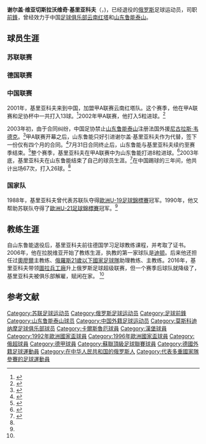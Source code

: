 {{Football player infobox
| playername = 谢尔盖·基里亚科夫<br />Sergei Kiriakov
| image = Russia-Ned 2012 (8).jpg
| fullname = 谢尔盖·维亚切斯拉沃维奇·基里亚科夫
| height = {{convert|175|cm}}
| nickname = 
| dateofbirth = {{Birth date and age|year=1970|month=1|day=1}}
| cityofbirth = 
| countryofbirth = {{flagicon|USSR}}[[苏联|苏联]]
| currentclub = 退役
| clubnumber = 
| position = [[前锋_(足球)|前鋒]]
| youthyears = 
| youthclubs = 
| years = 1987-92<br />1992-98<br />1998-99<br />1999-00<br />2001-02<br />2003
| clubs = {{flagicon|USSR}}[[莫斯科迪纳摩足球俱乐部|莫斯科迪纳摩]]<br />{{flagicon|GER}}[[卡尔斯鲁厄体育俱乐部|卡尔斯鲁厄]]<br />{{flagicon|GER}}[[汉堡体育俱乐部|汉堡]]<br />{{flagicon|GER}}[[柏林普鲁士网球俱乐部|柏林网球]]<br />{{flagicon|CHN}}[[云南红塔|云南红塔]]<br />{{flagicon|CHN}}[[山东鲁能泰山|山东鲁能泰山]]
| caps(goals) = {{0}}91 {{0}}(9)<br />145 (29)<br />{{0}}29 {{0}}(5)<br />{{0}}28 {{0}}(3)<br />{{0}}47 (18)<br />{{0}}20 {{0}}(8)
| nationalyears =1989-92<br />1992-98
| nationalteam = {{flagicon|USSR}}苏联<br />{{flagicon|RUS}}俄罗斯
| nationalcaps(goals) = 19 (5)<br />28 (10)
| pcupdate = 2008年11月22日（六） 05:07 (UTC)
| ntupdate = 2008年11月22日（六） 05:07 (UTC)
| manageryears1 = 2006      | managerclubs1 = [[陶格夫足球俱樂部|迪顿]]
| manageryears2 = 2008      | managerclubs2 = [[奧廖爾足球會|奧廖爾]]
| manageryears3 = 2009–2012 | managerclubs3 = [[俄羅斯21歲以下國家足球隊|俄罗斯U21]] (助理)
| manageryears4 = 2012–2016 | managerclubs4 = {{link-en|俄羅斯17歲以下國家足球隊|Russia national under-17 football team|俄罗斯U17}}
| manageryears5 = 2016–2017 | managerclubs5 = [[圖拉兵工廠足球會|圖拉兵工廠]]
}}
'''谢尔盖·维亚切斯拉沃维奇·基里亚科夫'''（{{lang-ru|Сергей Вячеславович Кирьяков|translit=Sergei Vyacheslavovich Kiriakov}}，{{bd|1970年|1月1日|catIdx=K}})，已经退役的[[俄罗斯|俄罗斯]]足球运动员，司职[[前锋_(足球)|前鋒]]，曾经效力于中国[[足球俱乐部|足球俱乐部]][[云南红塔|云南红塔]]和[[山东鲁能泰山|山东鲁能泰山]]。

== 球员生涯 ==
=== 苏联联赛 ===

=== 德国联赛 ===

=== 中国联赛 ===
2001年，基里亚科夫来到中国，加盟甲A联赛云南红塔队。这个赛季，他在甲A联赛和足协杯中一共打入13球。<ref>{{cite news |title=2001赛季甲A联赛年终总结：云南红塔在摸索中成长 |url=https://sports.sina.com.cn/j/2001-12-18/18217560.shtml |accessdate=2019-04-16 |work=新浪体育 |date=2001-12-18 |archive-date=2019-04-16 |archive-url=https://web.archive.org/web/20190416143154/https://sports.sina.com.cn/j/2001-12-18/18217560.shtml |dead-url=no }}</ref>2002年甲A联赛，他打入5粒进球。<ref>{{cite news |title=李金羽16球穿上“金靴”--2002甲A联赛最终射手榜 |url=http://sports.sina.com.cn/chinaa/scorers2002/ |accessdate=2019-04-16 |work=新浪体育 |date=2002-11-30 |archive-date=2019-04-16 |archive-url=https://web.archive.org/web/20190416143153/http://sports.sina.com.cn/chinaa/scorers2002/ |dead-url=no }}</ref>

2003年初，由于合同纠纷，中国足协禁止[[山东鲁能泰山|山东鲁能泰山]]注册法国外援[[尼古拉斯·韦德克|尼古拉斯·韦德克]]。<ref>{{cite news |title=鲁能请足协明确答复法国外援尼古拉斯能否注册 |url=https://enjoy.eastday.com/epublish/gb/paper104/49/class010400009/hwz1045929.htm |accessdate=2019-04-16 |work=东方网 |date=2003-03-18 |archive-url=https://web.archive.org/web/20030529101502/http://enjoy.eastday.com/epublish/gb/paper104/49/class010400009/hwz1045929.htm |archive-date=2003-05-29 |dead-url=yes }}</ref>甲A联赛开幕之后，山东鲁能只好引进谢尔盖·基里亚科夫作为代替，签下一份仅有四个月的合同。<ref>{{cite news |title=填补尼古拉斯空白 鲁能签下基里亚科夫 |url=https://enjoy.eastday.com/epublish/gb/paper104/49/class010400009/hwz1051414.htm |accessdate=2019-04-16 |work=东方网 |date=2003-03-21 |archive-url=https://web.archive.org/web/20030512213038/http://enjoy.eastday.com/epublish/gb/paper104/49/class010400009/hwz1051414.htm |archive-date=2003-05-12 |dead-url=yes }}</ref>7月31日合同终止后，山东鲁能与基里亚科夫续约至赛季结束。<ref>{{cite news |title=基里亚科夫与鲁能续约至赛季末 今年外援不再调整 |url=http://sports.sina.com.cn/j/2003-08-01/0347523635.shtml |accessdate=2019-04-16 |work=体育晨报 |date=2003-08-01 |archive-date=2019-04-16 |archive-url=https://web.archive.org/web/20190416143155/http://sports.sina.com.cn/j/2003-08-01/0347523635.shtml |dead-url=no }}</ref>整个赛季，基里亚科夫在甲A联赛中为山东鲁能打进8粒进球。<ref>{{cite news |title=2003甲A最终射手榜:马丁、李毅、阿尤14球并列榜首 |url=http://sports.sina.com.cn/chinaa/scorers2003/ |accessdate=2019-04-16 |work=新浪体育 |date=2003-11-30 |archive-date=2019-04-16 |archive-url=https://web.archive.org/web/20190416143157/http://sports.sina.com.cn/chinaa/scorers2003/ |dead-url=no }}</ref>2003年底，基里亚科夫在山东鲁能结束了自己的球员生涯。<ref name="Sports-qq">{{cite news |title=基里亚科夫：中国足球太着急了 |url=https://sports.qq.com/original/common/Kiriakov.html?isnm=1 |accessdate=2019-04-16 |work=腾讯体育 |date=2017-07-01}}</ref>在中国踢球的三年间，他共计出场67次，打入26球。<ref name="Sports-qq" />

=== 国家队 ===
1988年，基里亚科夫曾代表苏联队夺得[[歐洲U-19足球錦標賽|歐洲U-19足球錦標賽]]冠军。1990年，他又帮助苏联队夺得了[[歐洲U-21足球錦標賽|歐洲U-21足球錦標賽]]冠军。<ref name="Sports-qq" />

== 教练生涯 ==
自山东鲁能退役后，基里亚科夫前往德国学习足球教练课程，并考取了证书。2006年，他在拉脱维亚开始了教练生涯，执教的第一家球队是[[陶格夫足球俱樂部|迪顿]]。后来他还担任过[[奧廖爾足球會|奧廖爾]]主教练、[[俄羅斯21歲以下國家足球隊|俄羅斯21歲以下國家足球隊]]助理教练、{{link-en|俄羅斯17歲以下國家足球隊|Russia national under-17 football team}}主教练。2016年，基里亚科夫带领[[圖拉兵工廠足球會|圖拉兵工廠]]升上俄罗斯足球超级联赛，但一个赛季后球队就降级了，基里亚科夫被俱乐部解雇，赋闲在家。
<ref name="Sports-qq" />

== 参考文献 ==
{{reflist}}

{{2003年山东鲁能泰山名单}}

{{DEFAULTSORT:Kiriakov, Sergei}}
[[Category:苏联足球运动员|Category:苏联足球运动员]]
[[Category:俄罗斯足球运动员|Category:俄罗斯足球运动员]]
[[Category:足球前鋒|Category:足球前鋒]]
[[Category:山东鲁能泰山球员|Category:山东鲁能泰山球员]]
[[Category:中国外籍足球运动员|Category:中国外籍足球运动员]]
[[Category:莫斯科迪纳摩足球俱乐部球员|Category:莫斯科迪纳摩足球俱乐部球员]]
[[Category:卡爾斯魯厄球員|Category:卡爾斯魯厄球員]]
[[Category:漢堡球員|Category:漢堡球員]]
[[Category:1992年歐洲國家盃球員|Category:1992年歐洲國家盃球員]]
[[Category:1996年歐洲國家盃球員|Category:1996年歐洲國家盃球員]]
[[Category:俄超球員|Category:俄超球員]]
[[Category:德甲球員|Category:德甲球員]]

[[Category:蘇聯頂級足球聯賽球員|Category:蘇聯頂級足球聯賽球員]]
[[Category:德國外籍足球運動員|Category:德國外籍足球運動員]]
[[Category:在中华人民共和国的俄罗斯人|Category:在中华人民共和国的俄罗斯人]]
[[Category:代表多重國家隊參賽的足球運動員|Category:代表多重國家隊參賽的足球運動員]]